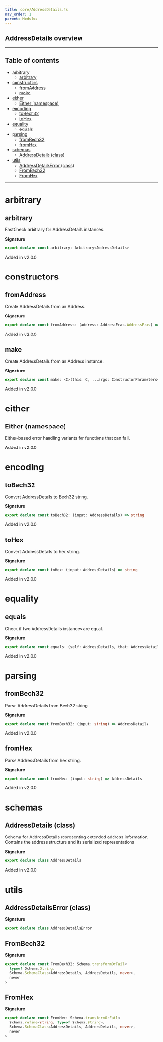 ```yaml
---
title: core/AddressDetails.ts
nav_order: 1
parent: Modules
---
```


## AddressDetails overview

---

<h2 className="text-delta">Table of contents</h2>

- [arbitrary](#arbitrary)
  - [arbitrary](#arbitrary-1)
- [constructors](#constructors)
  - [fromAddress](#fromaddress)
  - [make](#make)
- [either](#either)
  - [Either (namespace)](#either-namespace)
- [encoding](#encoding)
  - [toBech32](#tobech32)
  - [toHex](#tohex)
- [equality](#equality)
  - [equals](#equals)
- [parsing](#parsing)
  - [fromBech32](#frombech32)
  - [fromHex](#fromhex)
- [schemas](#schemas)
  - [AddressDetails (class)](#addressdetails-class)
- [utils](#utils)
  - [AddressDetailsError (class)](#addressdetailserror-class)
  - [FromBech32](#frombech32-1)
  - [FromHex](#fromhex-1)

---

# arbitrary

## arbitrary

FastCheck arbitrary for AddressDetails instances.

**Signature**

```ts
export declare const arbitrary: Arbitrary<AddressDetails>
```

Added in v2.0.0

# constructors

## fromAddress

Create AddressDetails from an Address.

**Signature**

```ts
export declare const fromAddress: (address: AddressEras.AddressEras) => AddressDetails
```

Added in v2.0.0

## make

Create AddressDetails from an Address instance.

**Signature**

```ts
export declare const make: <C>(this: C, ...args: ConstructorParameters<C>) => InstanceType<C>
```

Added in v2.0.0

# either

## Either (namespace)

Either-based error handling variants for functions that can fail.

Added in v2.0.0

# encoding

## toBech32

Convert AddressDetails to Bech32 string.

**Signature**

```ts
export declare const toBech32: (input: AddressDetails) => string
```

Added in v2.0.0

## toHex

Convert AddressDetails to hex string.

**Signature**

```ts
export declare const toHex: (input: AddressDetails) => string
```

Added in v2.0.0

# equality

## equals

Check if two AddressDetails instances are equal.

**Signature**

```ts
export declare const equals: (self: AddressDetails, that: AddressDetails) => boolean
```

Added in v2.0.0

# parsing

## fromBech32

Parse AddressDetails from Bech32 string.

**Signature**

```ts
export declare const fromBech32: (input: string) => AddressDetails
```

Added in v2.0.0

## fromHex

Parse AddressDetails from hex string.

**Signature**

```ts
export declare const fromHex: (input: string) => AddressDetails
```

Added in v2.0.0

# schemas

## AddressDetails (class)

Schema for AddressDetails representing extended address information.
Contains the address structure and its serialized representations

**Signature**

```ts
export declare class AddressDetails
```

Added in v2.0.0

# utils

## AddressDetailsError (class)

**Signature**

```ts
export declare class AddressDetailsError
```

## FromBech32

**Signature**

```ts
export declare const FromBech32: Schema.transformOrFail<
  typeof Schema.String,
  Schema.SchemaClass<AddressDetails, AddressDetails, never>,
  never
>
```

## FromHex

**Signature**

```ts
export declare const FromHex: Schema.transformOrFail<
  Schema.refine<string, typeof Schema.String>,
  Schema.SchemaClass<AddressDetails, AddressDetails, never>,
  never
>
```
